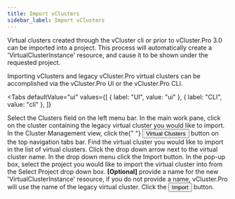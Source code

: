 ```yaml
---
title: Import vClusters
sidebar_label: Import vClusters
---
```



Virtual clusters created through the vCluster cli or prior to vCluster.Pro 3.0 can be imported into a project. This process will
automatically create a 'VirtualClusterInstance' resource, and cause it to be shown under the requested project.

Importing vClusters and legacy vCluster.Pro virtual clusters can be accomplished via the vCluster.Pro UI or the vCluster.Pro CLI.

<Tabs
  defaultValue="ui"
  values={[
    { label: "UI", value: "ui" },
    { label: "CLI", value: "cli" },
  ]}
>
  <TabItem value="ui">
    <Flow id="import-vcluster">
      <Step>
        Select the <NavStep>Clusters</NavStep> field on the left menu bar.
      </Step>
      <Step>
        In the main work pane, click on the cluster containing the legacy
        virtual cluster you would like to import.
      </Step>
      <Step>
        In the Cluster Management view, click the{" "}
        <Button>Virtual Clusters</Button>
        button on the top navigation tabs bar.
      </Step>
      <Step>
        Find the virtual cluster you would like to import in the list of virtual
        clusters. Click the drop down arrow next to the virtual cluster name. In
        the drop down menu click the <Label>Import</Label> button.
      </Step>
      <Step>
        In the pop-up box, select the project you would like to import the
        virtual cluster into from the <Label>Select Project</Label> drop down
        box.
      </Step>
      <Step>
        <b>[Optional]</b> provide a name for the new 'VirtualClusterInstance'
        resource, if you do not provide a name, vCluster.Pro will use the name
        of the legacy virtual cluster.
      </Step>
      <Step>
        Click the <Button>Import</Button> button.
      </Step>
    </Flow>
  </TabItem>
  <TabItem value="cli">
    <PartialVirtualClusterImportCLI />
  </TabItem>
</Tabs>
